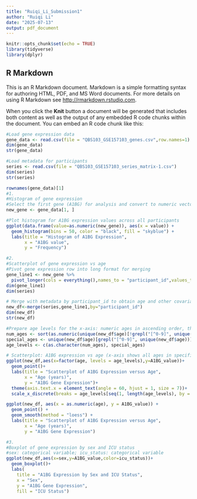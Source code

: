 ```yaml
---
title: "Ruiqi_Li_Submission1"
author: "Ruiqi Li"
date: "2025-07-13"
output: pdf_document
---
```


```r
knitr::opts_chunk$set(echo = TRUE)
library(tidyverse)
library(dplyr)
```

## R Markdown

This is an R Markdown document. Markdown is a simple formatting syntax for authoring HTML, PDF, and MS Word documents. For more details on using R Markdown see <http://rmarkdown.rstudio.com>.

When you click the **Knit** button a document will be generated that includes both content as well as the output of any embedded R code chunks within the document. You can embed an R code chunk like this:

```r
#Load gene expression data
gene_data <- read.csv(file = "QBS103_GSE157103_genes.csv",row.names=1)
dim(gene_data)
str(gene_data)

#Load metadata for participants
series <- read.csv(file = "QBS103_GSE157103_series_matrix-1.csv")
dim(series)
str(series)

rownames(gene_data)[1]
#1.
#Histogram of gene expression
#Select the first gene (A1BG) for analysis and convert to numeric vector
new_gene <- gene_data[1, ]

#Plot histogram for A1BG expression values across all participants
ggplot(data.frame(value=as.numeric(new_gene)), aes(x = value)) +
  geom_histogram(bins = 50, color = "black", fill = "skyblue") +
  labs(title = "Histogram of A1BG Expression",
       x = "A1BG value",
       y = "Frequency")

#2.
#Scatterplot of gene expression vs age
#Pivot gene expression row into long format for merging
gene_line1 <- new_gene %>% 
  pivot_longer(cols = everything(),names_to = "participant_id",values_to = "A1BG_value")
dim(gene_line1)
dim(series)

# Merge with metadata by participant_id to obtain age and other covariates
new_df<-merge(series,gene_line1,by="participant_id")
dim(new_df)
str(new_df)

#Prepare age levels for the x-axis: numeric ages in ascending order, then special categories
num_ages <- sort(as.numeric(unique(new_df$age)[!grepl("[^0-9]", unique(new_df$age))]))
special_ages <- unique(new_df$age)[grepl("[^0-9]", unique(new_df$age))]
age_levels <- c(as.character(num_ages), special_ages)

# Scatterplot: A1BG expression vs age (x-axis shows all ages in specified order)
ggplot(new_df,aes(x=factor(age, levels = age_levels),y=A1BG_value))+
  geom_point()+
  labs(title = "Scatterplot of A1BG Expression versus Age",
       x = "Age (years)",
       y = "A1BG Gene Expression")+
  theme(axis.text.x = element_text(angle = 60, hjust = 1, size = 7))+
  scale_x_discrete(breaks = age_levels[seq(1, length(age_levels), by = 5)])

ggplot(new_df, aes(x = as.numeric(age), y = A1BG_value)) +
  geom_point() +
  geom_smooth(method = "loess") +
  labs(title = "Scatterplot of A1BG Expression versus Age",
       x = "Age (years)",
       y = "A1BG Gene Expression")

#3.
#Boxplot of gene expression by sex and ICU status
#sex: categorical variable; icu_status: categorical variable
ggplot(new_df,aes(x=sex,y=A1BG_value,color=icu_status))+
  geom_boxplot()+
  labs(
    title = "A1BG Expression by Sex and ICU Status",
    x = "Sex",
    y = "A1BG Gene Expression",
    fill = "ICU Status")

```
